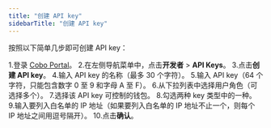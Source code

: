 ```yaml
---
title: "创建 API key"
sidebarTitle: "创建 API key"
---
```


按照以下简单几步即可创建 API key：

1.登录 [Cobo Portal](https://portal.cobo.com/login)。
2.在左侧导航菜单中，点击**开发者** > **API Keys**。
3.点击**创建 API key**。
4.输入 API key 的名称（最多 30 个字符）。
5.输入 API key（64 个字符，只能包含数字 0 至 9 和字母 A 至 F）。
6.从下拉列表中选择用户角色（可选择多个）。
7.选择该 API key 可控制的钱包。
8.勾选两种 key 类型中的一种。
9.输入要列入白名单的 IP 地址（如果要列入白名单的 IP 地址不止一个，则每个 IP 地址之间用逗号隔开）。
10.点击**确认**。